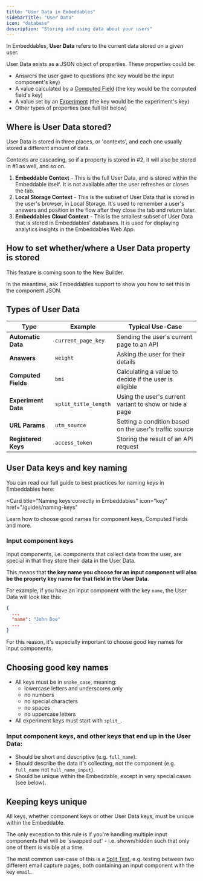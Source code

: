 ```yaml
---
title: "User Data in Embeddables"
sidebarTitle: "User Data"
icon: "database"
description: "Storing and using data about your users"
---
```


In Embeddables, **User Data** refers to the current data stored on a given user.

User Data exists as a JSON object of properties. These properties could be:
- Answers the user gave to questions (the key would be the input component's key)
- A value calculated by a [Computed Field](/features/computed-fields) (the key would be the computed field's key)
- A value set by an [Experiment](/features/split-testing) (the key would be the experiment's key)
- Other types of properties (see full list below)

## Where is User Data stored?

User Data is stored in three places, or 'contexts', and each one usually stored a different amount of data.

<Tip>
  Contexts are cascading, so if a property is stored in #2, it will also be stored in #1 as well, and so on.
</Tip>

1. **Embeddable Context** - This is the full User Data, and is stored within the Embeddable itself. It is not available after the user refreshes or closes the tab.
2. **Local Storage Context** - This is the subset of User Data that is stored in the user's browser, in Local Storage. It's used to remember a user's answers and position in the flow after they close the tab and return later.
3. **Embeddables Cloud Context** - This is the smallest subset of User Data that is stored in Embeddables' databases. It is used for displaying analytics insights in the Embeddables Web App.

## How to set whether/where a User Data property is stored

<Note>
  This feature is coming soon to the New Builder.

  In the meantime, ask Embeddables support to show you how to set this in the component JSON.
</Note>


## Types of User Data

| Type                | Example                      | Typical Use-Case                                        |
| ------------------- | ---------------------------- | ------------------------------------------------------- |
| **Automatic Data**  | `current_page_key`           | Sending the user's current page to an API               |
| **Answers**         | `weight`                     | Asking the user for their details                       |
| **Computed Fields** | `bmi`                        | Calculating a value to decide if the user is eligible   |
| **Experiment Data** | `split_title_length`         | Using the user's current variant to show or hide a page |
| **URL Params**      | `utm_source`                 | Setting a condition based on the user's traffic source  |
| **Registered Keys** | `access_token`               | Storing the result of an API request                    |

## User Data keys and key naming

You can read our full guide to best practices for naming keys in Embeddables here:

<Card
  title="Naming keys correctly in Embeddables"
  icon="key"
  href="/guides/naming-keys"
>
  Learn how to choose good names for component keys, Computed Fields and more.
</Card>

### Input component keys

Input components, i.e. components that collect data from the user, are special in that they store their data in the User Data.

This means that **the key name you choose for an input component will also be the property key name for that field in the User Data**.

For example, if you have an input component with the key `name`, the User Data will look like this:

```json
{
  ...
  "name": "John Doe"
  ...
}
```

For this reason, it's especially important to choose good key names for input components.

## Choosing good key names

- All keys must be in `snake_case`, meaning:
  - lowercase letters and underscores only
  - no numbers
  - no special characters
  - no spaces
  - no uppercase letters
- All experiment keys must start with `split_`.

### Input component keys, and other keys that end up in the User Data:
- Should be short and descriptive (e.g. `full_name`).
- Should describe the data it's collecting, not the component (e.g. `full_name` not `full_name_input`).
- Should be unique within the Embeddable, except in very special cases (see below).

## Keeping keys unique

All keys, whether component keys or other User Data keys, must be unique within the Embeddable.

The only exception to this rule is if you're handling multiple input components that will be 'swapped out' - i.e. shown/hidden such that only one of them is visible at a time.

The most common use-case of this is a [Split Test](/features/split-testing), e.g. testing between two different email capture pages, both containing an input component with the key `email`.


